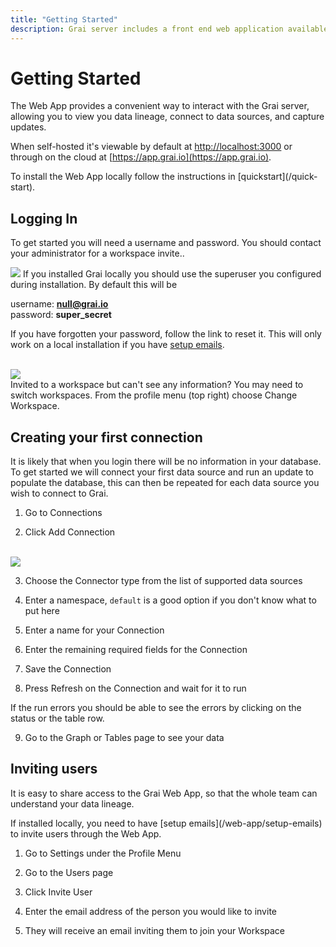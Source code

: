 ```yaml
---
title: "Getting Started"
description: Grai server includes a front end web application available on the cloud or installed locally
---
```



# Getting Started

The Web App provides a convenient way to interact with the Grai server, allowing you to view you data lineage, connect to data sources, and capture updates.

When self-hosted it's viewable by default at [http://localhost:3000](http://localhost:3000) or through on the cloud at [https://app.grai.io](https://app.grai.io).

<Callout type="info" emoji="ℹ️">
  To install the Web App locally follow the instructions in
  [quickstart](/quick-start).
</Callout>

## Logging In

To get started you will need a username and password.
You should contact your administrator for a workspace invite..

<Image src="/images/docs/core/webapp/login.png" height={600} width={600} />

<Callout type="info" emoji="ℹ️">
  If you installed Grai locally you should use the superuser you configured
  during installation. By default this will be

username: **null@grai.io** <br/>
password: **super_secret**

</Callout>

If you have forgotten your password, follow the link to reset it. This will only work on a local installation if you have [setup emails](/web-app/setup-emails).

<br />
<Image
  src="/images/docs/core/webapp/change-workspace.png"
  height={300}
  width={300}
/>
<br />
<Callout type="info" emoji="ℹ️">
  Invited to a workspace but can't see any information? You may need to switch
  workspaces. From the profile menu (top right) choose Change Workspace.
</Callout>

## Creating your first connection

It is likely that when you login there will be no information in your database.
To get started we will connect your first data source and run an update to populate the database, this can then be repeated for each data source you wish to connect to Grai.

1. Go to Connections

2. Click Add Connection

<br />
<Image
  src="/images/docs/core/webapp/add-connection.png"
  height={200}
  width={200}
/>

3. Choose the Connector type from the list of supported data sources

4. Enter a namespace, `default` is a good option if you don't know what to put here

5. Enter a name for your Connection

6. Enter the remaining required fields for the Connection

7. Save the Connection

8. Press Refresh on the Connection and wait for it to run

<Callout type="info" emoji="ℹ️">
  If the run errors you should be able to see the errors by clicking on the
  status or the table row.
</Callout>

9. Go to the Graph or Tables page to see your data

## Inviting users

It is easy to share access to the Grai Web App, so that the whole team can understand your data lineage.

<Callout type="info" emoji="ℹ️">
  If installed locally, you need to have [setup
  emails](/web-app/setup-emails) to invite users through the Web App.
</Callout>

1. Go to Settings under the Profile Menu

2. Go to the Users page

3. Click Invite User

4. Enter the email address of the person you would like to invite

5. They will receive an email inviting them to join your Workspace
